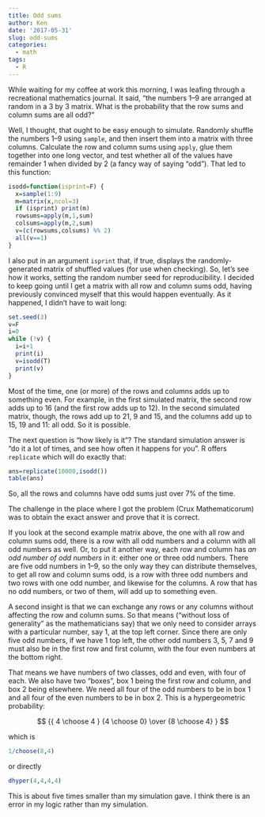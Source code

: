 ```yaml
---
title: Odd sums
author: Ken
date: '2017-05-31'
slug: odd-sums
categories:
  - math
tags:
  - R
---
```


While waiting for my coffee at work this morning, I was leafing through a recreational mathematics journal. It said, "the numbers 1--9 are arranged at random in a 3 by 3 matrix. What is the probability that the row sums and column sums are all odd?"

Well, I thought, that ought to be easy enough to simulate. Randomly shuffle the numbers 1--9 using `sample`, and then insert them into a matrix with three columns. Calculate the row and column sums using `apply`, glue them together into one long vector, and test whether all of the values have remainder 1 when divided by 2 (a fancy way of saying "odd"). That led to this function:

```r
isodd=function(isprint=F) {
  x=sample(1:9)
  m=matrix(x,ncol=3)
  if (isprint) print(m)
  rowsums=apply(m,1,sum)
  colsums=apply(m,2,sum)
  v=(c(rowsums,colsums) %% 2)
  all(v==1)
}
```

I also put in an argument `isprint` that, if true, displays the randomly-generated matrix of shuffled values (for use when checking). So, let's see how it works, setting the random number seed for reproducibility. I decided to keep going until I get a matrix with all row and column sums odd, having previously convinced myself that this would happen eventually. As it happened, I didn't have to wait long:

```r
set.seed(3)
v=F
i=0
while (!v) {
  i=i+1
  print(i)
  v=isodd(T)
  print(v)
}
```

Most of the time, one (or more) of the rows and columns adds up to something even. For example, in the first simulated matrix, the second row adds up to 16 (and the first row adds up to 12). In the second simulated matrix, though, the rows add up to 21, 9 and 15, and the columns add up to 15, 19 and 11: all odd. So it is possible.

The next question is "how likely is it"? The standard simulation answer is "do it a lot of times, and see how often it happens for you". R offers `replicate` which will do exactly that:

```r
ans=replicate(10000,isodd())
table(ans)
```

So, all the rows and columns have odd sums just over 7% of the time.

The challenge in the place where I got the problem (Crux Mathematicorum) was to obtain the exact answer and prove that it is correct. 

If you look at the second example matrix above, the one with all row and column sums odd, there is a row with all odd numbers and a column with all odd numbers as well. Or, to put it another way, each row and column has *an odd number of odd numbers* in it: either one or three odd numbers. There are five odd numbers in 1--9, so the only way they can distribute themselves, to get all row and column sums odd, is a row with three odd numbers and two rows with one odd number, and likewise for the columns. A row that has no odd numbers, or two of them, will add up to something even.

A second insight is that we can exchange any rows or any columns without affecting the row and column sums. So that means ("without loss of generality" as the mathematicians say) that we only need to consider arrays with a particular number, say 1, at the top left corner. Since there are only five odd numbers, if we have 1 top left, the other odd numbers 3, 5, 7 and 9 must also be in the first row and first column, with the four even numbers at the bottom right.

That means we have numbers of two classes, odd and even, with four of each. We also have two "boxes", box 1 being the first row and column, and box 2 being elsewhere. We need all four of the odd numbers to be in box 1 and all four of the even numbers to be in box 2. This is a hypergeometric probability:

$$
{{ 4 \choose 4 } {4 \choose 0} \over {8 \choose 4} }
$$

which is

```r
1/choose(8,4)
```

or directly

```r
dhyper(4,4,4,4)
```

This is about five times smaller than my simulation gave. I think there is an error in my logic rather than my simulation.

